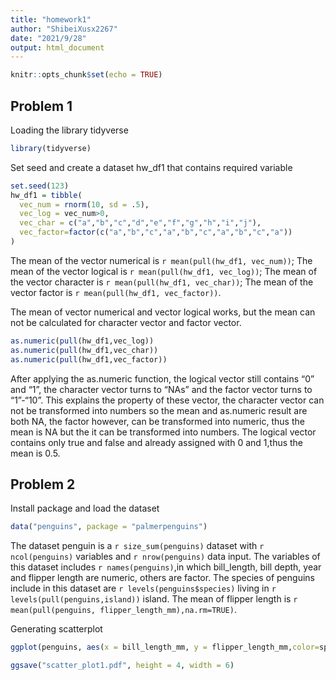 ```yaml
---
title: "homework1"
author: "ShibeiXusx2267"
date: "2021/9/28"
output: html_document
---
```


```r
knitr::opts_chunk$set(echo = TRUE)
```
## Problem 1

Loading the library tidyverse

```r
library(tidyverse)
```

Set seed and create a dataset hw_df1 that contains required variable
```r
set.seed(123)
hw_df1 = tibble(
  vec_num = rnorm(10, sd = .5),
  vec_log = vec_num>0,
  vec_char = c("a","b","c","d","e","f","g","h","i","j"),
  vec_factor=factor(c("a","b","c","a","b","c","a","b","c","a"))
)
```
The mean of the vector numerical is `r mean(pull(hw_df1, vec_num))`;
The mean of the vector logical is `r mean(pull(hw_df1, vec_log))`;
The mean of the vector character is `r mean(pull(hw_df1, vec_char))`;
The mean of the vector factor is `r mean(pull(hw_df1, vec_factor))`.

The mean of vector numerical and vector logical works, but the mean can not be calculated for character vector and factor vector.

```r
as.numeric(pull(hw_df1,vec_log))
as.numeric(pull(hw_df1,vec_char))
as.numeric(pull(hw_df1,vec_factor))
```
After applying the as.numeric function, the logical vector still contains "0" and "1", the character vector turns to "NAs" and the factor vector turns to "1"-"10". This explains the property of these vector, the character vector can not be transformed into numbers so the mean and as.numeric result are both NA, the factor however, can be transformed into numeric, thus the mean is NA but the it can be transformed into numbers. The logical vector contains only true and false and already assigned with 0 and 1,thus the mean is 0.5.

## Problem 2

Install package and load the dataset
```r
data("penguins", package = "palmerpenguins")
```

The dataset penguin is a `r size_sum(penguins)` dataset with `r ncol(penguins)` variables and `r nrow(penguins)` data input. The variables of this dataset includes `r names(penguins)`,in which bill_length, bill depth, year and flipper length are numeric, others are factor. The species of penguins include in this dataset are `r levels(penguins$species)` living in `r levels(pull(penguins,island))` island. The mean of flipper length is `r mean(pull(penguins, flipper_length_mm),na.rm=TRUE)`.

Generating scatterplot
```r
ggplot(penguins, aes(x = bill_length_mm, y = flipper_length_mm,color=species)) + geom_point()
```
```r
ggsave("scatter_plot1.pdf", height = 4, width = 6)
```

